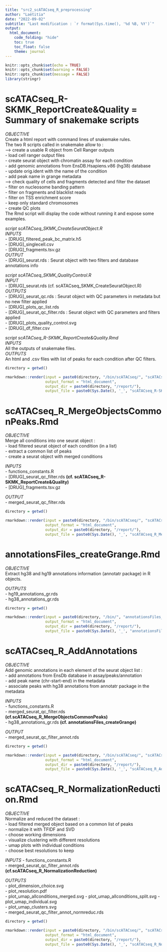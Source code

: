```yaml
---
title: "src2_scATACseq_R_preprocessing"
author: "Laëtitia"
date: "2022-09-02"
subtitle: "Last modification : `r format(Sys.time(), '%d %B, %Y')`"
output:
  html_document:
    code_folding: "hide"
    toc: true
    toc_float: false
    theme: journal
---
```


```r

knitr::opts_chunk$set(echo = TRUE)
knitr::opts_chunk$set(warning = FALSE)
knitr::opts_chunk$set(message = FALSE)
library(stringr)

```




# scATACseq_R-SKMK_ReportCreate&Quality = Summary of snakemake scripts

*OBJECTIVE*    
Create a html report with command lines of snakemake rules.       
The two R scripts called in snakemake allow to :     
--> create a usable R object from Cell Ranger outputs    
- load cell ranger output files    
- create seurat object with chromatin assay for each condition    
- add genomic annotations from EnsDB.Hsapiens.v86 (hg38) database    
- update orig.ident with the name of the condition    
- add peak name in grange metadata    
--> check quality of cells and fragments detected and filter the dataset       
- filter on nucleosome banding pattern        
- filter on fragments and blacklist reads        
- filter on TSS enrichment score       
- keep only standard chromosomes      
- create QC plots  
The Rmd script will display the code without running it and expose some examples.      
  
*script scATACseq_SKMK_CreateSeuratObject.R*    
*INPUTS*    
- [DRUG]_filtered_peak_bc_matrix.h5        
- [DRUG]_singlecell.csv        
- [DRUG]_fragments.tsv.gz        
*OUTPUT*       
- [DRUG]_seurat.rds : Seurat object with two filters and database annotations info    
    
*script scATACseq_SKMK_QualityControl.R*  
*INPUT*    
- [DRUG]_seurat.rds (cf. scATACseq_SKMK_CreateSeuratObject.R)    
*OUTPUTS*     
- [DRUG]_seurat_qc.rds : Seurat object with QC parameters in metadata but no new filter applied       
- [DRUG]_plots_qc_list.rds        
- [DRUG]_seurat_qc_filter.rds : Seurat object with QC parameters and filters applied        
- [DRUG]_plots_quality_control.svg      
- [DRUG]_df_filter.csv  
  
*script scATACseq_R-SKMK_ReportCreate&Quality.Rmd*  
*INPUTS*  
All the outputs of snakemake files.    
*OUTPUTS*      
An html and .csv files with list of peaks for each condition after QC filters.    
    
```r

directory = getwd()

rmarkdown::render(input = paste0(directory, "/bin/scATACseq/", "scATACseq_R-SKMK_ReportCreateQuality.Rmd"),
                  output_format = "html_document",
                  output_dir = paste0(directory, "/report/"),
                  output_file = paste0(Sys.Date(), '_', "scATACseq_R-SKMK_ReportCreateQuality.html"))

```





# scATACseq_R_MergeObjectsCommonPeaks.Rmd

*OBJECTIVE*    
Merge all conditions into one seurat object :  
- load filtered seurat object of each condition (in a list)  
- extract a common list of peaks   
- create a seurat object with merged conditions  

*INPUTS*  
- functions_constants.R  
- [DRUG]_seurat_qc_filter.rds **(cf. scATACseq_R-SKMK_ReportCreate&Quality)**      
- [DRUG]_fragments.tsv.gz      
  
*OUTPUT*     
- merged_seurat_qc_filter.rds    
  
```r

directory = getwd()

rmarkdown::render(input = paste0(directory, "/bin/scATACseq/", "scATACseq_R_MergeObjectsCommonPeaks.Rmd"),
                  output_format = "html_document",
                  output_dir = paste0(directory, "/report/"),
                  output_file = paste0(Sys.Date(), '_', "scATACseq_R_MergeObjectsCommonPeaks.html"))

```


# annotationsFiles_createGrange.Rmd

*OBJECTIVE*  
Extract hg38 and hg19 annotations information (annotatr package) in R objects.    
  
*OUTPUTS*   
- hg19_annotations_gr.rds  
- hg38_annotations_gr.rds  
  
```r

directory = getwd()

rmarkdown::render(input = paste0(directory, "/bin/", "annotationsFiles_createGrange.Rmd"),
                  output_format = "html_document",
                  output_dir = paste0(directory, "/report/"),
                  output_file = paste0(Sys.Date(), '_', "annotationsFiles_createGrange.html"))

```

# scATACseq_R_AddAnnotations

*OBJECTIVE*    
Add genomic annotations in each element of the seurat object list :  
- add annotations from EnsDb database in assay/peaks/annotation  
- add peak name (chr-start-end) in the metadata  
- associate peaks with hg38 annotations from annotatr package in the metadata  
  
*INPUTS*    
- functions_constants.R    
- merged_seurat_qc_filter.rds **(cf.scATACseq_R_MergeObjectsCommonPeaks)**    
- hg38_annotations_gr.rds **(cf. annotationsFiles_createGrange)**    
    
*OUTPUT*       
- merged_seurat_qc_filter_annot.rds  
  
```r

directory = getwd()

rmarkdown::render(input = paste0(directory, "/bin/scATACseq/", "scATACseq_R_AddAnnotations.Rmd"),
                  output_format = "html_document",
                  output_dir = paste0(directory, "/report/"),
                  output_file = paste0(Sys.Date(), '_', "scATACseq_R_AddAnnotations.html"))

```

# scATACseq_R_NormalizationReduction.Rmd

*OBJECTIVE*  
Normalize and reduced the dataset :  
- load filtered merged object based on a common list of peaks  
- normalize it with TFIDF and SVD  
- choose working dimensions  
- visualize clustering with different resolutions  
- umap plots with individual conditions   
- choose best resolutions to keep   
  
*INPUTS* 
- functions_constants.R  
- merged_seurat_qc_filter_annot.rds **(cf.scATACseq_R_NormalizationReduction)**  
  
*OUTPUTS*  
- plot_dimension_choice.svg  
- plot_resolution.pdf  
- plot_umap_allconditions_merged.svg
- plot_umap_allconditions_split.svg 
- plot_umap_individual.svg  
- plot_umap_clusters.svg  
- merged_seurat_qc_filter_annot_normreduc.rds  

```r

directory = getwd()

rmarkdown::render(input = paste0(directory, "/bin/scATACseq/", "scATACseq_R_NormalizationReduction.Rmd"),
                  output_format = "html_document",
                  output_dir = paste0(directory, "/report/"),
                  output_file = paste0(Sys.Date(), '_', "scATACseq_R_NormalizationReduction.html"))

```

